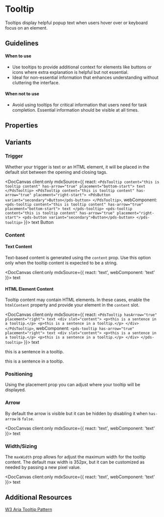 
# Tooltip

Tooltips display helpful popup text when users hover over or keyboard focus on an element.

## Guidelines

#### When to use
- Use tooltips to provide additional context for elements like buttons or icons where extra explanation is helpful but not essential.
- Ideal for non-essential information that enhances understanding without cluttering the interface.

#### When not to use
- Avoid using tooltips for critical information that users need for task completion. Essential information should be visible at all times.

## Properties

<DocArgsTable componentName="pds-tooltip" docSource={components} />

## Variants

### Trigger
Whether your trigger is text or an HTML element, it will be placed in the default slot between the opening and closing tags.

<DocCanvas client:only
  mdxSource={{
    react: `
      <PdsTooltip content="this is tooltip content" has-arrow="true" placement="bottom-start">
        text
      </PdsTooltip>
      <PdsTooltip content="this is tooltip content" has-arrow="true" placement="right-start">
        <PdsButton variant="secondary">Button</pds-button>
      </PdsTooltip>
    `,
    webComponent: `
      <pds-tooltip content="this is tooltip content" has-arrow="true" placement="bottom-start">
        text
      </pds-tooltip>
      <pds-tooltip content="this is tooltip content" has-arrow="true" placement="right-start">
        <pds-button variant="secondary">Button</pds-button>
      </pds-tooltip>
    `
}}>
  <pds-tooltip content="this is tooltip content" has-arrow="true" placement="bottom-start">
    text
  </pds-tooltip>
  <pds-tooltip content="this is tooltip content" has-arrow="true" placement="right-start">
    <pds-button variant="secondary">Button</pds-button>
  </pds-tooltip>
</DocCanvas>

### Content
#### Text Content
Text-based content is generated using the `content` prop. Use this option only when the
tooltip content is expected to be a string.

<DocCanvas client:only
  mdxSource={{
    react: '<PdsTooltip content="this is tooltip content" hasArrow="true" placement="right">text</PdsTooltip>',
    webComponent: '<pds-tooltip content="this is tooltip content" has-arrow="true" placement="right">text</pds-tooltip>'
  }}>
  <pds-tooltip content="this is tooltip content" has-arrow="true" placement="right">text</pds-tooltip>
</DocCanvas>

#### HTML Element Content

Tooltip content may contain HTML elements. In these cases,
enable the `htmlContent` property and provide your element in the `content` slot.

<DocCanvas client:only
  mdxSource={{
    react: `
      <PdsTooltip hasArrow="true" placement="right">
        text
        <div slot="content">
          <p>this is a sentence in a tooltip.</p>
          <p>this is a sentence in a tooltip.</p>
        </div>
      </PdsTooltip>
    `,
    webComponent: `
      <pds-tooltip has-arrow="true" placement="right">
        text
        <div slot="content">
          <p>this is a sentence in a tooltip.</p>
          <p>this is a sentence in a tooltip.</p>
        </div>
      </pds-tooltip>
    `
}}>
  <pds-tooltip has-arrow="true" placement="right">
    text
    <div class="sb-unstyled" slot="content">
      <p>this is a sentence in a tooltip.</p>
      <p>this is a sentence in a tooltip.</p>
    </div>
  </pds-tooltip>
</DocCanvas>

### Positioning
Using the placement prop you can adjust where your tooltip will be displayed.


### Arrow
By default the arrow is visible but it can be hidden by disabling it when `has-arrow` is `false`.

<DocCanvas client:only
  mdxSource={{
    react: '<PdsTooltip content="this is tooltip content" has-arrow="false" placement="right">text</PdsTooltip>',
    webComponent: '<pds-tooltip content="this is tooltip content" has-arrow="false" placement="right">text</pds-tooltip>'
}}>
  <pds-tooltip content="this is tooltip content" has-arrow="false" placement="right">text</pds-tooltip>
</DocCanvas>


### Width/Sizing
The `maxWidth` prop allows for adjust the maximum width for the tooltip content. The default max width is 352px, but it can be customized as needed by passing a new pixel value.

<DocCanvas client:only
  mdxSource={{
    react: '<PdsTooltip content="This is long tooltip content to demonstrate how the max-width can be used to expand or narrow the width of the tooltip content to fit one\'s use case and content needs. This example uses 520px to create a bit more width for this amount of content." max-width="520px" placement="right">text</PdsTooltip>',
    webComponent: '<pds-tooltip content="This is long tooltip content to demonstrate how the max-width can be used to expand or narrow the width of the tooltip content to fit one\'s use case and content needs. This example uses 520px to create a bit more width for this amount of content." max-width="520px" placement="right">text</pds-tooltip>'
}}>
  <pds-tooltip content="This is long tooltip content to demonstrate how the max-width can be used to expand or narrow the width of the tooltip content to fit one's use case and content needs. This example uses 520px to create a bit more width for this amount of content." max-width="520px" placement="right">text</pds-tooltip>
</DocCanvas>

## Additional Resources

[W3 Aria Tooltip Pattern](https://www.w3.org/WAI/ARIA/apg/patterns/tooltip/)
